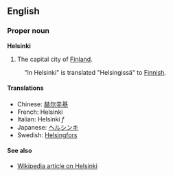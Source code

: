 ==English==
===Proper noun===
'''Helsinki'''

#The capital city of [[Finland]].

:"In Helsinki" is translated "Helsingissä" to [[Finnish]].

====Translations====
*Chinese: [[赫尔辛基]]
*French: Helsinki
*Italian: Helsinki ''f''
*Japanese: [[ヘルシンキ]]
*Swedish: [[Helsingfors]]

====See also====

*[[w:Helsinki|Wikipedia article on Helsinki]]